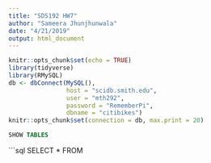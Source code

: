 ```yaml
---
title: "SDS192 HW7"
author: "Sameera Jhunjhunwala"
date: "4/21/2019"
output: html_document
---
```


```r
knitr::opts_chunk$set(echo = TRUE)
library(tidyverse)
library(RMySQL)
db <- dbConnect(MySQL(), 
                host = "scidb.smith.edu", 
                user = "mth292", 
                password = "RememberPi", 
                dbname = "citibikes")
knitr::opts_chunk$set(connection = db, max.print = 20)
```

```sql
SHOW TABLES
```

```sql
SELECT * FROM
